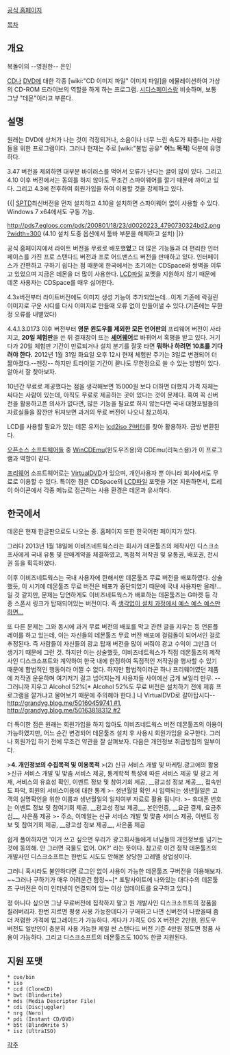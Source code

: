[http://www.daemon-tools.cc/kor/downloads 공식 홈페이지]

[[목차]]

== 개요 ==
복돌이의 --영원한-- 은인

[[CD]]나 [[DVD]]에 대한 각종 [wiki:"CD 이미지 파일" 이미지 파일]을 에뮬레이션하여 가상의 CD-ROM 드라이브의 역할을 하게 하는 프로그램. [[CD Space|시디스페이스]]랑 비슷하며, 보통 그냥 "데몬"이라고 부른다.

== 설명 ==
원래는 DVD에 상처가 나는 것이 걱정되거나, 소음이나 너무 느린 속도가 짜증나는 사람들을 위한 프로그램이다. 그러나 현재는 주로 [wiki:"불법 공유" '''어느 목적'''] 덕분에 유명하다.

3.47 버전을 제외하면 대부분 바이러스를 먹어서 오류가 난다는 글이 많이 있다. 그리고 4.10 이후 버전에서는 동의를 하지 않아도 무조건 스파이웨어를 깔기 때문에 까이고 있다. 그리고 4.3에 전후하여 회원가입을 하여 이용할 것을 강제하고 있다.

{{|
[http://www.duplexsecure.com/downloads SPTD]최신버전을 먼저 설치하고 4.10을 설치하면 스파이웨어 없이 사용할 수 있다. Windows 7 x64에서도 구동 가능.

http://pds7.egloos.com/pds/200801/18/23/d0020223_4790730324bd2.png?width=300
(4.10 설치 도중 옵션에서 툴바 부분을 해제하고 설치)
|}}

공식 홈페이지에서 라이트 버전을 무료로 배포했'''었'''고 더 많은 기능들과 더 편리한 인터페이스를 가진 프로 스탠다드 버전과 프로 어드밴스드 버전을 판매하고 있다. 인터페이스가 간편하고 구하기 쉽다는 점 때문에 한국에서는 초기에는 CDSpace와 쌍벽을 이루고 있었으며 지금은 데몬을 더 많이 사용한다. [[LCD]]파일 포멧을 지원하지 않기 때문에 데몬 사용자는 CDSpace를 매우 싫어한다.

4.3x버전부터 라이트버전에도 이미지 생성 기능이 추가되었는데...이게 기존에 락걸린 이미지로 구운 시디를 다시 이미지로 만들때 오류 없이 만들어낼 수 있다.(기존에는 무한정 오류를 내뱉었다)

4.4.1.3.0173 이후 버전부터 '''영문 윈도우를 제외한 모든 언어판의''' 프리웨어 버전이 사라지고, '''20일 체험판'''을 쓴 뒤 결재창이 뜨는 '''[[셰어웨어]]'''로 바뀌어서 혹평을 받고 있다. 거기다가 20일 체험판 기간이 만료되거나 설치 분기를 잘못 타면 '''뭐하나 하려면 10초를 기다려야 한다.''' 2012년 1월 31일 화요일 오후 12시 현재 체험판 주기는 3일로 변경되어 더 짦아졌다.--젠장--
하지만 트라이얼 기간이 끝나도 무한정으로 쓸 수 있는 방법이 있다. 알아서 잘 찾아보자.

10년간 무료로 제공했다는 점을 생각해보면 15000원 보다 더하면 더했지 가격 자체는 싸다는 사람이 있는데, 아직도 무료로 제공하는 곳이 있다는 것이 문제다.  혹여 꼭 신버전을 활용하고픈 의사가 없다면, 많은 기능을 필요로 하지 않는다면 국내 대형포털들의 자료실들을 잠깐만 뒤져보면 과거의 무료 버전이 나오니 참고하자.

LCD를 사용할 필요가 있는 데몬 유저는 [http://www.google.co.kr/search?q=lcd2iso&ie=utf-8&oe=utf-8&aq=t&rls=org.mozilla:ko:official&client=firefox-a lcd2iso 컨버터]를 찾아 활용하자. 금방 변환된다.

[[오픈소스 소프트웨어]]들 중 [http://wincdemu.sysprogs.org/ WinCDEmu](윈도우즈용)와 CDEmu(리눅스용)가 이 프로그램과 역할이 같다.

[[프리웨어]] 소프트웨어로는 [http://ohsoft.net/en/product_virtualdvd.php VirtualDVD]가 있으며, 개인사용자 뿐 아니라 회사에서도 무료로 이용할 수 있다. 특이한 점은 CDSpace의 [[LCD]]파일 포맷을 기본 지원하면서, 트레이 아이콘에서 각종 메뉴로 접근하는 사용 환경은 데몬과 유사하다.

== 한국에서 ==
데몬은 현재 한글판으로도 나오는 중. 홈페이지 또한 한국어판 페이지가 있다.

그러다 2013년 1월 18일에 이비즈네트웍스라는 회사가 데몬툴즈의 제작사인 디스크소프사에게 국내 유통 및 판매계약을 체결하였고, 독점적 저작권 및 유통권, 배포권, 전시권 등을 획득하였다.

이후 이비즈네트웍스는 국내 사용자에 한해서만 데몬툴즈 무료 버전을 배포하였다. 상술했듯, 이 시기에 데몬툴즈 무료 버전은 배포가 중단되었기 때문에 국내 사용자만 올레!...일 것 같지만, 문제는 당연하게도 이비즈네트웍스가 배포하는 데몬툴즈는 G마켓 등 각종 스폰서 링크가 탑재되어있는 버전이다. 즉 [[예스맨|생각없이 설치 과정에서 예스 예스 예스만]] [[망했어요|하면...]]

또 다른 문제는 그와 동시에 과거 무료 버전의 배포를 막고 관련 글을 지우는 등 언론플레이를 하고 있는데, 이는 자신들의 데몬툴즈 무료 버전 배포에 걸림돌이 되어서인 걸로 추정된다. 즉 사람들이 자신들의 광고 탑재 버전을 많이 써줘야 광고 수익이 그만큼 더 생기기 때문에 그런 것. 하지만 이는 상술했듯, 이비즈네트웍스가 직접 데몬툴즈의 제작사인 디스크소프트와 계약하여 한국 내에 한정하여 독점적인 저작권을 행사할 수 있기 때문에 합법적인 행동이라 어쩔 수 없다. 하지만 합법적이라곤 하나 프리웨어였던 제품에 저작권 운운하며 여기저기 걸고 넘어지는게 사용자들 사이에선 곱게 보일리 만무. --그러니까 지우고 Alcohol 52%[* Alcohol 52%도 무료 버전은 설치하기 전에 제휴 프로그램을 깔거냐고 물어보기 때문에 주의해야 한다.] 나 VirtualDVD로 갈아탑시다--[[http://grandyg.blog.me/50160459741 #1]], [[http://grandyg.blog.me/50163818312 #2]]

더 특이한 점은 원래는 회원가입을 하지 않아도 이비즈네트웍스 버전 데몬툴즈의 이용이 가능하였지만, 어느 순간 변경되어 데몬툴즈 설치 후 사용시 회원가입을 요구한다. 그러나 회원가입 하기 전에 무조건 약관을 잘 살펴보자. 다음은 개인정보 취급방침의 일부이다.

>'''4. 개인정보의 수집목적 및 이용목적'''
>(2) 신규 서비스 개발 및 마케팅.광고에의 활용
>신규 서비스 개발 및 맞춤 서비스 제공, 통계학적 특성에 따른 서비스 제공 및 광고 게재, 서비스의 유효성 확인, 이벤트 정보 및 참여기회 제공, __광고성 정보 제공__, 접속빈도 파악, 회원의 서비스이용에 대한 통계
>- 생년월일 확인 시 입력되는 생년월일은 고객의 실명확인을 위한 이름과 생년월일의 일치여부 자료로 활용 됩니다.
>- 휴대폰 번호는 이벤트 정보 및 참여기회 제공, __광고성 정보 제공__, 본인인증, __요금 결제, 요금추심__, 사은품 제공
>- 주소, 이메일는 신규 서비스 개발 및 맟춤 서비스 제공, 이벤트 정보 및 참여기회 제공, __광고성 정보 제공__, 사은품 제공

쉽게 풀이하자면 '이거 쓰고 싶으면 우리가 광고회사들에게 너님들의 개인정보를 넘기는 것에 동의해. 안 그러면 국물도 없어. OK?' 라는 뜻이다. 참고로 이건 정작 데몬툴즈의 개발사인 디스크소프트는 한번도 시도도 안해본 상당한 고레벨 상업성이다.

그러니 혹시라도 불안하다면 로그인 없이 사용이 가능한 데몬툴즈 구버전을 이용해보자. ~~그러나 구하기가 매우 어려운건 함정~~[* 포탈사이트에 나와있는 대다수의 데몬툴즈 구버전은 이미 인터넷이 연결되어 있는 이상 업데이트를 요구하고 있다.]

정 아니다 싶으면 그냥 무료버전에 집착하지 말고 원 개발사인 디스크소프트의 정품을 질러버리자. 한번 지르면 평생 사용 가능한데다가 구매하고 나면 신버전이 나왔을때 좀 더 저렴한 가격에 업그레이드가 가능하다. 게다가 가격도 OS X 버전은 2만원, 윈도우 버전도 일반인이 충분히 사용 가능한 제일 싼 스탠다드 버전 기준 4만원 정도면 정품 사용이 가능하다. 그리고 디스크소프트의 데몬툴즈도 100% 한글 지원된다.

== 지원 포맷 ==
 * cue/bin
 * iso
 * ccd (CloneCD)
 * bwt (Blindwrite)
 * mds (Media Descriptor File)
 * cdi (Discjuggler)
 * nrg (Nero)
 * pdi (Instant CD/DVD)
 * b5t (BlindWrite 5)
 * isz (UltraISO)

[[각주]]

